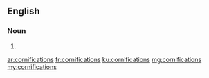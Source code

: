 ==English==

===Noun===
{{head|en}}

# {{plural of|cornification}}

[[ar:cornifications]]
[[fr:cornifications]]
[[ku:cornifications]]
[[mg:cornifications]]
[[my:cornifications]]